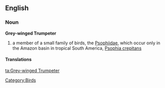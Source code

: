 ==English==
{{wikipedia}}
===Noun===
'''Grey-winged Trumpeter'''
# a member of a small family of birds, the [[Psophiidae]], which occur only in the Amazon basin in tropical South America, [[Psophia crepitans]]

====Translations====
{{trans-top}}
{{trans-mid}}
{{trans-bottom}}

[[Category:Birds]]

[[ta:Grey-winged Trumpeter]]